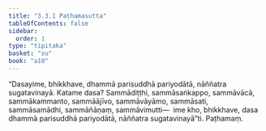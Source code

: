 ```yaml
---
title: "3.3.1 Paṭhamasutta"
tableOfContents: false
sidebar:
  order: 1
type: "tipitaka"
basket: "su"
book: "a10"
---
```



<DynamicBreadcrumb />

<Division number="123" book="a10">

<Paragraph number="1082" book="a10">
“Dasayime, bhikkhave, dhammā parisuddhā pariyodātā, nāññatra sugatavinayā. Katame dasa? Sammādiṭṭhi, sammāsaṅkappo, sammāvācā, sammākammanto, sammāājīvo, sammāvāyāmo, sammāsati, sammāsamādhi, sammāñāṇaṃ, sammāvimutti—  ime kho, bhikkhave, dasa dhammā parisuddhā pariyodātā, nāññatra sugatavinayā”ti.

</Paragraph>
</Division>

<Paragraph number="1083" type="center" book="a10">
Paṭhamaṃ.
</Paragraph>
